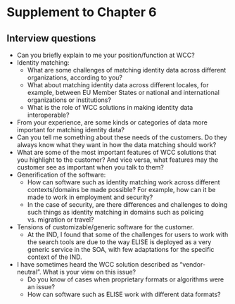 # Supplement to Chapter 6

## Interview questions

* Can you briefly explain to me your position/function at WCC?
* Identity matching:
  + What are some challenges of matching identity data across different organizations, according to you?
  + What about matching identity data across different locales, for example, between EU Member States or national and international organizations or institutions?
  + What is the role of WCC solutions in making identity data interoperable?
* From your experience, are some kinds or categories of data more important for matching identity data?
* Can you tell me something about these needs of the customers. Do they always know what they want in how the data matching should work?
* What are some of the most important features of WCC solutions that you highlight to the customer? And vice versa, what features may the customer see as important when you talk to them?
* Generification of the software:
  + How can software such as identity matching work across different contexts/domains be made possible? For example, how can it be made to work in employment and security?
  + In the case of security, are there differences and challenges to doing such things as identity matching in domains such as policing vs. migration or travel?
* Tensions of customizable/generic software for the customer.
  + At the IND, I found that some of the challenges for users to work with the search tools are due to the way ELISE is deployed as a very generic service in the SOA, with few adaptations for the specific context of the IND.
* I have sometimes heard the WCC solution described as “vendor-neutral”. What is your view on this issue?
  + Do you know of cases when proprietary formats or algorithms were an issue?
  + How can software such as ELISE work with different data formats?
